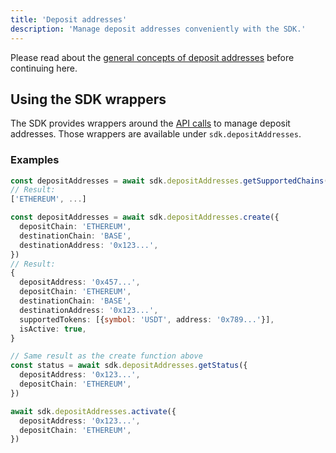 ```yaml
---
title: 'Deposit addresses'
description: 'Manage deposit addresses conveniently with the SDK.'
---
```



<DepositAddressDisclaimer />

Please read about the [general concepts of deposit addresses](/api-integration/deposit-addresses) before continuing here.

## Using the SDK wrappers

The SDK provides wrappers around the [API calls](/api-integration/deposit-addresses#api-interactions) to manage deposit addresses. Those wrappers are available under `sdk.depositAddresses`.

### Examples

```typescript Find supported chains
const depositAddresses = await sdk.depositAddresses.getSupportedChains()
// Result:
['ETHEREUM', ...]
```

```typescript Set up a new deposit address
const depositAddresses = await sdk.depositAddresses.create({
  depositChain: 'ETHEREUM',
  destinationChain: 'BASE',
  destinationAddress: '0x123...',
})
// Result:
{
  depositAddress: '0x457...',
  depositChain: 'ETHEREUM',
  destinationChain: 'BASE',
  destinationAddress: '0x123...',
  supportedTokens: [{symbol: 'USDT', address: '0x789...'}],
  isActive: true,
}
```

```typescript Check the status of a deposit address
// Same result as the create function above
const status = await sdk.depositAddresses.getStatus({
  depositAddress: '0x123...',
  depositChain: 'ETHEREUM',
})
```

```typescript Activate an existing deposit address
await sdk.depositAddresses.activate({
  depositAddress: '0x123...',
  depositChain: 'ETHEREUM',
})
```
